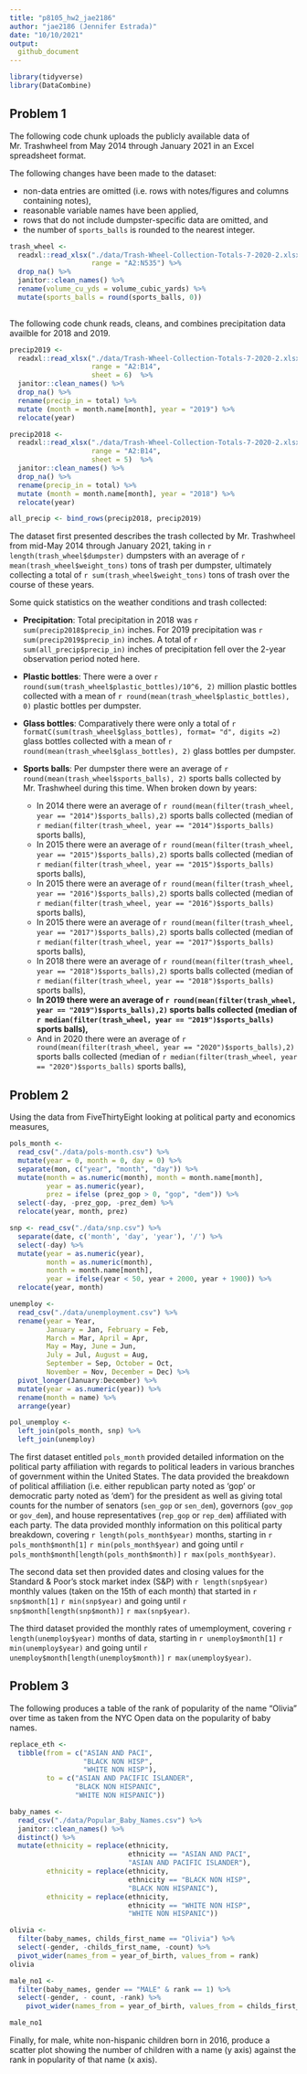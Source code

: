 ```yaml
---
title: "p8105_hw2_jae2186"
author: "jae2186 (Jennifer Estrada)"
date: "10/10/2021"
output:
  github_document
---
```


```r
library(tidyverse)
library(DataCombine)
```

## Problem 1

The following code chunk uploads the publicly available data of Mr. Trashwheel from May 2014 through January 2021 in an Excel spreadsheet format. 

The following changes have been made to the dataset:

* non-data entries are omitted (i.e. rows with notes/figures and columns containing notes),
* reasonable variable names have been applied, 
* rows that do not include dumpster-specific data are omitted, and
* the number of `sports_balls` is rounded to the nearest integer.


```r

trash_wheel <-
  readxl::read_xlsx("./data/Trash-Wheel-Collection-Totals-7-2020-2.xlsx", 
                    range = "A2:N535") %>% 
  drop_na() %>% 
  janitor::clean_names() %>% 
  rename(volume_cu_yds = volume_cubic_yards) %>% 
  mutate(sports_balls = round(sports_balls, 0)) 
 
```

The following code chunk reads, cleans, and combines precipitation data availble for 2018 and 2019.

```r

precip2019 <-
  readxl::read_xlsx("./data/Trash-Wheel-Collection-Totals-7-2020-2.xlsx", 
                    range = "A2:B14",
                    sheet = 6)  %>% 
  janitor::clean_names() %>% 
  drop_na() %>% 
  rename(precip_in = total) %>% 
  mutate (month = month.name[month], year = "2019") %>% 
  relocate(year)

precip2018 <-
  readxl::read_xlsx("./data/Trash-Wheel-Collection-Totals-7-2020-2.xlsx", 
                    range = "A2:B14",
                    sheet = 5)  %>% 
  janitor::clean_names() %>% 
  drop_na() %>% 
  rename(precip_in = total) %>% 
  mutate (month = month.name[month], year = "2018") %>% 
  relocate(year)

all_precip <- bind_rows(precip2018, precip2019)

```

The dataset first presented describes the trash collected by Mr. Trashwheel from mid-May 2014 through January 2021, taking in `r length(trash_wheel$dumpster)` dumpsters with an average of `r mean(trash_wheel$weight_tons)` tons of trash per dumpster, ultimately collecting a  total of `r sum(trash_wheel$weight_tons)` tons of trash over the course of these years.

Some quick statistics on the weather conditions and trash collected:

* <b>Precipitation</b>: Total precipitation in 2018 was `r sum(precip2018$precip_in)` inches. For 2019 precipitation was `r sum(precip2019$precip_in)` inches. A total of `r sum(all_precip$precip_in)` inches of precipitation fell over the 2-year observation period noted here.

* <b>Plastic bottles</b>: There were a over `r round(sum(trash_wheel$plastic_bottles)/10^6, 2)` million plastic bottles collected with a mean of `r round(mean(trash_wheel$plastic_bottles), 0)` plastic bottles per dumpster.

* <b>Glass bottles</b>: Comparatively there were only a total of `r formatC(sum(trash_wheel$glass_bottles), format= "d", digits =2)` glass bottles collected with a mean of `r round(mean(trash_wheel$glass_bottles), 2)` glass bottles per dumpster.

* <b> Sports balls</b>: Per dumpster there were an average of `r round(mean(trash_wheel$sports_balls), 2)` sports balls collected by Mr. Trashwheel during this time. When broken down by years:

  * In 2014 there were an average of `r round(mean(filter(trash_wheel, year == "2014")$sports_balls),2)`  sports balls collected (median of `r median(filter(trash_wheel, year == "2014")$sports_balls)` sports balls),
  * In 2015 there were an average of `r round(mean(filter(trash_wheel, year == "2015")$sports_balls),2)`  sports balls collected (median of `r median(filter(trash_wheel, year == "2015")$sports_balls)` sports balls),
  * In 2015 there were an average of `r round(mean(filter(trash_wheel, year == "2016")$sports_balls),2)`  sports balls collected (median of `r median(filter(trash_wheel, year == "2016")$sports_balls)` sports balls),
  * In 2015 there were an average of `r round(mean(filter(trash_wheel, year == "2017")$sports_balls),2)`  sports balls collected (median of `r median(filter(trash_wheel, year == "2017")$sports_balls)` sports balls),
  * In 2018 there were an average of `r round(mean(filter(trash_wheel, year == "2018")$sports_balls),2)`  sports balls collected (median of `r median(filter(trash_wheel, year == "2018")$sports_balls)` sports balls),
  * <b>In 2019 there were an average of `r round(mean(filter(trash_wheel, year == "2019")$sports_balls),2)`  sports balls collected (median of `r median(filter(trash_wheel, year == "2019")$sports_balls)` sports balls),</b>
  * And in 2020 there were an average of `r round(mean(filter(trash_wheel, year == "2020")$sports_balls),2)`  sports balls collected (median of `r median(filter(trash_wheel, year == "2020")$sports_balls)` sports balls),
  


## Problem 2


Using the data from FiveThirtyEight looking at political party and economics measures, 

```r
pols_month <-
  read_csv("./data/pols-month.csv") %>% 
  mutate(year = 0, month = 0, day = 0) %>% 
  separate(mon, c("year", "month", "day")) %>% 
  mutate(month = as.numeric(month), month = month.name[month], 
         year = as.numeric(year),
         prez = ifelse (prez_gop > 0, "gop", "dem")) %>% 
  select(-day, -prez_gop, -prez_dem) %>% 
  relocate(year, month, prez)
```


```r

snp <- read_csv("./data/snp.csv") %>% 
  separate(date, c('month', 'day', 'year'), '/') %>% 
  select(-day) %>% 
  mutate(year = as.numeric(year), 
         month = as.numeric(month),
         month = month.name[month],
         year = ifelse(year < 50, year + 2000, year + 1900)) %>% 
  relocate(year, month)

```


```r
unemploy <-
  read_csv("./data/unemployment.csv") %>% 
  rename(year = Year, 
         January = Jan, February = Feb, 
         March = Mar, April = Apr,
         May = May, June = Jun, 
         July = Jul, August = Aug, 
         September = Sep, October = Oct, 
         November = Nov, December = Dec) %>% 
  pivot_longer(January:December) %>%
  mutate(year = as.numeric(year)) %>%
  rename(month = name) %>% 
  arrange(year)
```


```r
pol_unemploy <- 
  left_join(pols_month, snp) %>% 
  left_join(unemploy)

```

The first dataset entitled `pols_month` provided detailed information on the political party affiliation with regards to political leaders in various branches of government within the United States. The data provided the breakdown of political affiliation (i.e. either republican party noted as 'gop' or democratic party noted as 'dem') for the president as well as giving total counts for the number of senators (`sen_gop` or `sen_dem`), governors (`gov_gop` or `gov_dem`), and house representatives (`rep_gop` or `rep_dem`) affiliated with each party. The data provided monthly information on this political party breakdown, covering `r length(pols_month$year)` months, starting in `r pols_month$month[1]` `r min(pols_month$year)` and going until `r pols_month$month[length(pols_month$month)]` `r max(pols_month$year)`.

The second data set then provided dates and closing values for the Standard & Poor’s stock market index (S&P) with `r length(snp$year)` monthly values (taken on the 15th of each month) that started in `r snp$month[1]` `r min(snp$year)` and going until `r snp$month[length(snp$month)]` `r max(snp$year)`.

The third dataset provided the monthly rates of umemployment, covering `r length(unemploy$year)` months of data, starting in `r unemploy$month[1]` `r min(unemploy$year)` and going until `r unemploy$month[length(unemploy$month)]` `r max(unemploy$year)`.

## Problem 3

The following produces a table of the rank of popularity of the name "Olivia" over time as taken from the NYC Open data on the popularity of baby names. 


```r
replace_eth <- 
  tibble(from = c("ASIAN AND PACI", 
                  "BLACK NON HISP",
                  "WHITE NON HISP"), 
         to = c("ASIAN AND PACIFIC ISLANDER", 
                "BLACK NON HISPANIC",
                "WHITE NON HISPANIC"))

baby_names <-
  read_csv("./data/Popular_Baby_Names.csv") %>% 
  janitor::clean_names() %>% 
  distinct() %>% 
  mutate(ethnicity = replace(ethnicity, 
                             ethnicity == "ASIAN AND PACI", 
                             "ASIAN AND PACIFIC ISLANDER"),
         ethnicity = replace(ethnicity, 
                             ethnicity == "BLACK NON HISP", 
                             "BLACK NON HISPANIC"),
         ethnicity = replace(ethnicity, 
                             ethnicity == "WHITE NON HISP", 
                             "WHITE NON HISPANIC"))
```


```r
olivia <-
  filter(baby_names, childs_first_name == "Olivia") %>% 
  select(-gender, -childs_first_name, -count) %>% 
  pivot_wider(names_from = year_of_birth, values_from = rank)
olivia
```


```r
male_no1 <-
  filter(baby_names, gender == "MALE" & rank == 1) %>% 
  select(-gender, - count, -rank) %>% 
    pivot_wider(names_from = year_of_birth, values_from = childs_first_name)

male_no1
```



Finally, for male, white non-hispanic children born in 2016, produce a scatter plot showing the number of children with a name (y axis) against the rank in popularity of that name (x axis).

